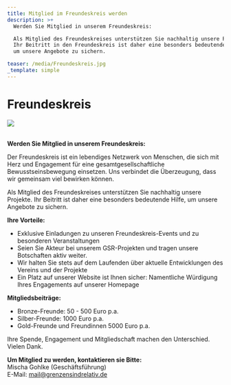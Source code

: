 ```yaml
---
title: Mitglied im Freundeskreis werden
description: >+
  Werden Sie Mitglied in unserem Freundeskreis:

  Als Mitglied des Freundeskreises unterstützen Sie nachhaltig unsere Projekte.
  Ihr Beitritt in den Freundeskreis ist daher eine besonders bedeutende Hilfe,
  um unsere Angebote zu sichern.

teaser: /media/Freundeskreis.jpg
_template: simple
---
```


# Freundeskreis

![](/media/Freundeskreis.jpg)

\
**Werden Sie Mitglied in unserem Freundeskreis:**

Der Freundeskreis ist ein lebendiges Netzwerk von Menschen, die sich mit Herz und Engagement für eine gesamtgesellschaftliche Bewusstseinsbewegung einsetzen. Uns verbindet die Überzeugung, dass wir gemeinsam viel bewirken können.

Als Mitglied des Freundeskreises unterstützen Sie nachhaltig unsere Projekte. Ihr Beitritt ist daher eine besonders bedeutende Hilfe, um unsere Angebote zu sichern.

**Ihre Vorteile:**

* Exklusive Einladungen zu unseren Freundeskreis-Events und zu besonderen Veranstaltungen
* Seien Sie Akteur bei unserem GSR-Projekten und tragen unsere Botschaften aktiv weiter.
* Wir halten Sie stets auf dem Laufenden über aktuelle Entwicklungen des Vereins und der Projekte
* Ein Platz auf unserer Website ist Ihnen sicher: Namentliche Würdigung Ihres Engagements auf unserer Homepage

**Mitgliedsbeiträge:**

* Bronze-Freunde: 50 - 500 Euro p.a.
* Silber-Freunde: 1000 Euro p.a.
* Gold-Freunde und Freundinnen 5000 Euro p.a.

Ihre Spende, Engagement und Mitgliedschaft machen den Unterschied. Vielen Dank.

**Um Mitglied zu werden, kontaktieren sie Bitte:**\
Mischa Gohlke (Geschäftsführung)\
E-Mail: mail@grenzensindrelativ.de
